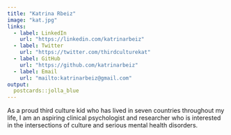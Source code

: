 ```yaml
---
title: "Katrina Rbeiz"
image: "kat.jpg"
links:
  - label: LinkedIn
    url: "https://linkedin.com/katrinarbeiz"
  - label: Twitter
    url: "https://twitter.com/thirdculturekat"
  - label: GitHub
    url: "https://github.com/katrinarbeiz"
  - label: Email
    url: "mailto:katrinarbeiz@gmail.com"
output:
  postcards::jolla_blue
---
```

 
As a proud third culture kid who has lived in seven countries throughout my life, I am an aspiring clinical psychologist and researcher who is interested in the intersections of culture and serious mental health disorders.

